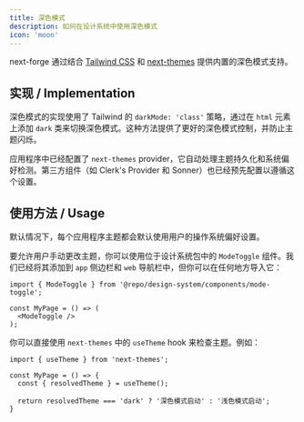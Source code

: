 ```yaml
---
title: 深色模式
description: 如何在设计系统中使用深色模式
icon: 'moon'
---
```


next-forge 通过结合 [Tailwind CSS](https://tailwindcss.com/docs/dark-mode) 和 [next-themes](https://github.com/pacocoursey/next-themes) 提供内置的深色模式支持。

## 实现 / Implementation  

深色模式的实现使用了 Tailwind 的 `darkMode: 'class'` 策略，通过在 `html` 元素上添加 `dark` 类来切换深色模式。这种方法提供了更好的深色模式控制，并防止主题闪烁。

应用程序中已经配置了 `next-themes` provider，它自动处理主题持久化和系统偏好检测。第三方组件（如 Clerk's Provider 和 Sonner）也已经预先配置以遵循这个设置。

## 使用方法 / Usage

默认情况下，每个应用程序主题都会默认使用用户的操作系统偏好设置。

要允许用户手动更改主题，你可以使用位于设计系统包中的 `ModeToggle` 组件。我们已经将其添加到 `app` 侧边栏和 `web` 导航栏中，但你可以在任何地方导入它：

```tsx page.tsx
import { ModeToggle } from '@repo/design-system/components/mode-toggle';

const MyPage = () => (
  <ModeToggle />
);
```

你可以直接使用 `next-themes` 中的 `useTheme` hook 来检查主题。例如：

```tsx page.tsx
import { useTheme } from 'next-themes';

const MyPage = () => {
  const { resolvedTheme } = useTheme();

  return resolvedTheme === 'dark' ? '深色模式启动' : '浅色模式启动';
}
```
